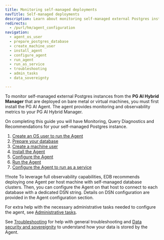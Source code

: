 ```yaml
---
title: Monitoring self-managed deployments
navTitle: Self-managed deployments
description: Learn about monitoring self-managed external Postgres instances with PG AI Hybrid Manager.
redirects:
  - /purl/hm/agent_configuration
navigation:
  - agent_os_user
  - prepare_postgres_database
  - create_machine_user
  - install_agent
  - configure_agent
  - run_agent
  - run_as_service
  - troubleshooting
  - admin_tasks
  - data_sovereignty

---
```


To monitor self-managed external Postgres instances from the **PG AI Hybrid Manager** that are deployed on bare metal or virtual machines, you must first install the PG AI Agent. The agent provides monitoring and observability metrics to your PG AI Hybrid Manager.

On completing this guide you will have Monitoring, Query Diagnostics and Recommendations for your self-managed Postgres instance.

1.  [Create an OS user to run the Agent](agent_os_user.mdx)
2.  [Prepare your database](prepare_postgres_database.mdx)
3.  [Create a machine user](create_machine_user.mdx)
4.  [Install the Agent](install_agent.mdx)
5.  [Configure the Agent](configure_agent.mdx)
6.  [Run the Agent](run_agent.mdx)
7.  [Configure the Agent to run as a service](run_as_service.mdx)

!!!note
   To leverage full observability capabilities, EDB recommends deploying one Agent per host machine with self-managed database clusters. Then, you can configure the Agent on that host to connect to each database with a dedicated DSN string. Details on DSN configuration are provided in the Agent configuration section.

For extra help with the necessary administrative tasks needed to configure the agent, see [Administrative tasks](admin_tasks.mdx).

See [Troubleshooting](troubleshooting.mdx) for help with general troubleshooting and [Data security and sovereignity](data_sovereignity.mdx) to understand how your data is stored by the Agent.
